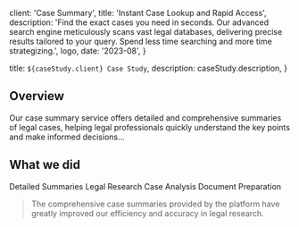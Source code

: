 
  client: 'Case Summary',
  title: 'Instant Case Lookup and Rapid Access',
  description:
    'Find the exact cases you need in seconds. Our advanced search engine meticulously scans vast legal databases, delivering precise results tailored to your query. Spend less time searching and more time strategizing.',
  logo,
  date: '2023-08',
}

  title: `${caseStudy.client} Case Study`,
  description: caseStudy.description,
}

## Overview

Our case summary service offers detailed and comprehensive summaries of legal cases, helping legal professionals quickly understand the key points and make informed decisions...

## What we did

<TagList>
  <TagListItem>Detailed Summaries</TagListItem>
  <TagListItem>Legal Research</TagListItem>
  <TagListItem>Case Analysis</TagListItem>
  <TagListItem>Document Preparation</TagListItem>
</TagList>

<Blockquote
  author={{ name: 'Emily Brown', role: 'CEO of Case Summary Inc.' }}
  image={{ src: logo }}
>
  The comprehensive case summaries provided by the platform have greatly improved our efficiency and accuracy in legal research.
</Blockquote>

<StatList>
  <StatListItem value="90%" label="Time Saved on Research" />
  <StatListItem value="85%" label="Accuracy in Case Analysis" />
  <StatListItem value="95%" label="Client Satisfaction" />
</StatList>